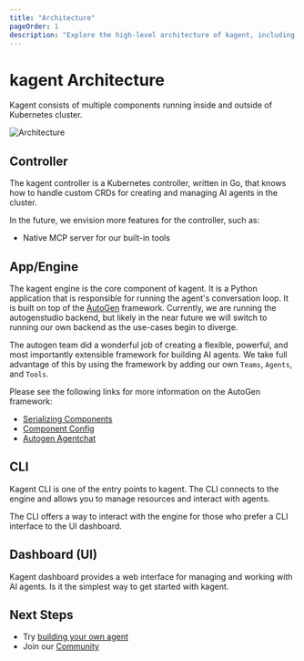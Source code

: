 ```yaml
---
title: "Architecture"
pageOrder: 1
description: "Explore the high-level architecture of kagent, including its core components like the Controller, App/Engine, CLI, and Dashboard."
---
```


# kagent Architecture

Kagent consists of multiple components running inside and outside of Kubernetes cluster.


![Architecture](/images/arch.png "kagent architecture")

## Controller

The kagent controller is a Kubernetes controller, written in Go, that knows how to handle custom CRDs for creating and managing AI agents in the cluster. 

In the future, we envision more features for the controller, such as:
- Native MCP server for our built-in tools

## App/Engine

The kagent engine is the core component of kagent. It is a Python application that is responsible for running the agent's conversation loop. It is built on top of the [AutoGen](https://github.com/microsoft/autogen) framework. Currently, we are running the autogenstudio backend, but likely in the near future we will switch to running our own backend as the use-cases begin to diverge.

The autogen team did a wonderful job of creating a flexible, powerful, and most importantly extensible framework for building AI agents. We take full advantage of this by using the framework by adding our own `Teams`, `Agents`, and `Tools`.

Please see the following links for more information on the AutoGen framework:

- [Serializing Components](https://microsoft.github.io/autogen/stable/user-guide/agentchat-user-guide/serialize-components.html)
- [Component Config](https://microsoft.github.io/autogen/stable/user-guide/core-user-guide/framework/component-config.html)
- [Autogen Agentchat](https://microsoft.github.io/autogen/stable/user-guide/agentchat-user-guide/index.html)

## CLI

Kagent CLI is one of the entry points to kagent. The CLI connects to the engine and allows you to manage resources and interact with agents.

The CLI offers a way to interact with the engine for those who prefer a CLI interface to the UI dashboard.


## Dashboard (UI)

Kagent dashboard provides a web interface for managing and working with AI agents. Is it the simplest way to get started with kagent.

## Next Steps

- Try [building your own agent](/docs/getting-started/first-agent)
- Join our [Community](https://discord.gg/Fu3k65f2k3)
